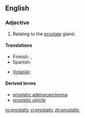 ==English==

===Adjective===
{{en-adj|-}}

# {{context|anatomy|lang=en}} Relating to the [[prostate]] gland.

====Translations====
{{trans-top|relating to the prostate gland}}
* Finnish: {{t+|fi|eturauhanen|alt=eturauhas-}}, {{t+|fi|eturauhanen|alt=eturauhasen}}
* Spanish: {{t|es|prostático}}
{{trans-mid}}
* [[Volapük]]: {{t|vo|prostatik}}
{{trans-bottom}}

====Derived terms====
*[[prostatic adenocarcinoma]]
*[[prostatic utricle]]

[[ro:prostatic]]
[[vi:prostatic]]
[[zh:prostatic]]